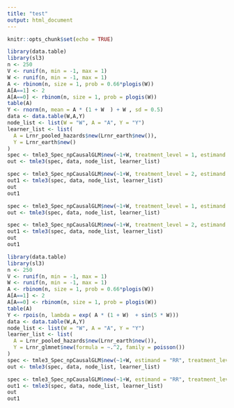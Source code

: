 ```yaml
---
title: "test"
output: html_document
---
```


```r
knitr::opts_chunk$set(echo = TRUE)
```


```r
library(data.table)
library(sl3)
n <- 250
V <- runif(n, min = -1, max = 1)
W <- runif(n, min = -1, max = 1)
A <- rbinom(n, size = 1, prob = 0.66*plogis(W))
A[A==1] <- 2
A[A==0] <- rbinom(n, size = 1, prob = plogis(W))
table(A)
Y <- rnorm(n, mean = A * (1 + W  ) + W , sd = 0.5)
data <- data.table(W,A,Y)
node_list <- list(W = "W", A = "A", Y = "Y")
learner_list <- list(
  A = Lrnr_pooled_hazards$new(Lrnr_earth$new()),
  Y = Lrnr_earth$new()
)
spec <- tmle3_Spec_npCausalGLM$new(~1+W, treatment_level = 1, estimand = "CATT")
out <- tmle3(spec, data, node_list, learner_list)

spec <- tmle3_Spec_npCausalGLM$new(~1+W, treatment_level = 2, estimand = "CATT")
out1 <- tmle3(spec, data, node_list, learner_list)
out
out1

spec <- tmle3_Spec_npCausalGLM$new(~1+W, treatment_level = 1, estimand = "CATE")
out <- tmle3(spec, data, node_list, learner_list)

spec <- tmle3_Spec_npCausalGLM$new(~1+W, treatment_level = 2, estimand = "CATE")
out1 <- tmle3(spec, data, node_list, learner_list)
out
out1
```

```r
library(data.table)
library(sl3)
n <- 250
V <- runif(n, min = -1, max = 1)
W <- runif(n, min = -1, max = 1)
A <- rbinom(n, size = 1, prob = 0.66*plogis(W))
A[A==1] <- 2
A[A==0] <- rbinom(n, size = 1, prob = plogis(W))
table(A)
Y <- rpois(n, lambda = exp( A * (1 + W)  + sin(5 * W)))
data <- data.table(W,A,Y)
node_list <- list(W = "W", A = "A", Y = "Y")
learner_list <- list(
  A = Lrnr_pooled_hazards$new(Lrnr_earth$new()),
  Y = Lrnr_glmnet$new(formula = ~.^2, family = poisson())
)
spec <- tmle3_Spec_npCausalGLM$new(~1+W, estimand = "RR", treatment_level = 1 )
out <- tmle3(spec, data, node_list, learner_list)

spec <- tmle3_Spec_npCausalGLM$new(~1+W, estimand = "RR", treatment_level = 2 )
out1 <- tmle3(spec, data, node_list, learner_list)
out
out1
```


